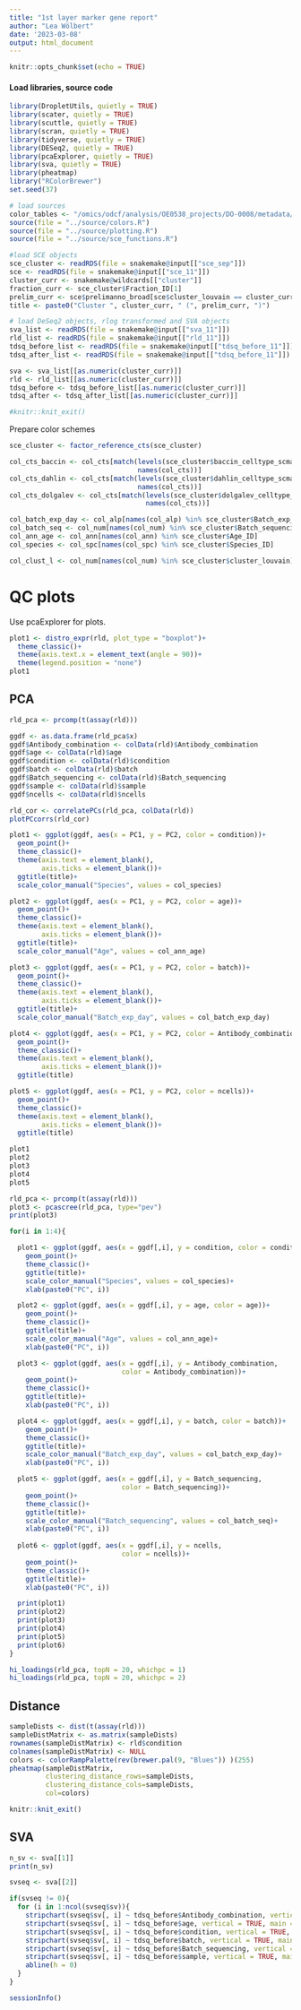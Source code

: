 ```yaml
---
title: "1st layer marker gene report"
author: "Lea Wölbert"
date: '2023-03-08'
output: html_document
---
```


```r
knitr::opts_chunk$set(echo = TRUE)
```

#### Load libraries, source code 

```r
library(DropletUtils, quietly = TRUE) 
library(scater, quietly = TRUE) 
library(scuttle, quietly = TRUE) 
library(scran, quietly = TRUE) 
library(tidyverse, quietly = TRUE) 
library(DESeq2, quietly = TRUE) 
library(pcaExplorer, quietly = TRUE) 
library(sva, quietly = TRUE) 
library(pheatmap)
library("RColorBrewer")
set.seed(37)
```

```r

# load sources
color_tables <- "/omics/odcf/analysis/OE0538_projects/DO-0008/metadata/color_tables"
source(file = "../source/colors.R")
source(file = "../source/plotting.R")
source(file = "../source/sce_functions.R")

#load SCE objects
sce_cluster <- readRDS(file = snakemake@input[["sce_sep"]])
sce <- readRDS(file = snakemake@input[["sce_11"]])
cluster_curr <- snakemake@wildcards[["cluster"]]
fraction_curr <- sce_cluster$Fraction_ID[1]
prelim_curr <- sce$prelimanno_broad[sce$cluster_louvain == cluster_curr][1]
title <- paste0("Cluster ", cluster_curr, " (", prelim_curr, ")")

# load DeSeq2 objects, rlog transformed and SVA objects
sva_list <- readRDS(file = snakemake@input[["sva_11"]])
rld_list <- readRDS(file = snakemake@input[["rld_11"]])
tdsq_before_list <- readRDS(file = snakemake@input[["tdsq_before_11"]])
tdsq_after_list <- readRDS(file = snakemake@input[["tdsq_before_11"]])

sva <- sva_list[[as.numeric(cluster_curr)]]
rld <- rld_list[[as.numeric(cluster_curr)]]
tdsq_before <- tdsq_before_list[[as.numeric(cluster_curr)]]
tdsq_after <- tdsq_after_list[[as.numeric(cluster_curr)]]

#knitr::knit_exit()

```

Prepare color schemes

```r

sce_cluster <- factor_reference_cts(sce_cluster)

col_cts_baccin <- col_cts[match(levels(sce_cluster$baccin_celltype_scmapclust), 
                                names(col_cts))]
col_cts_dahlin <- col_cts[match(levels(sce_cluster$dahlin_celltype_scmapclust), 
                                names(col_cts))]
col_cts_dolgalev <- col_cts[match(levels(sce_cluster$dolgalev_celltype_scmapclust),
                                  names(col_cts))]

col_batch_exp_day <- col_alp[names(col_alp) %in% sce_cluster$Batch_exp_day]
col_batch_seq <- col_num[names(col_num) %in% sce_cluster$Batch_sequencing]
col_ann_age <- col_ann[names(col_ann) %in% sce_cluster$Age_ID]
col_species <- col_spc[names(col_spc) %in% sce_cluster$Species_ID]

col_clust_l <- col_num[names(col_num) %in% sce_cluster$cluster_louvain]

```

# QC plots

Use pcaExplorer for plots.

```r

plot1 <- distro_expr(rld, plot_type = "boxplot")+
  theme_classic()+
  theme(axis.text.x = element_text(angle = 90))+
  theme(legend.position = "none")
plot1

```

## PCA

```r
rld_pca <- prcomp(t(assay(rld)))

ggdf <- as.data.frame(rld_pca$x)
ggdf$Antibody_combination <- colData(rld)$Antibody_combination
ggdf$age <- colData(rld)$age
ggdf$condition <- colData(rld)$condition
ggdf$batch <- colData(rld)$batch
ggdf$Batch_sequencing <- colData(rld)$Batch_sequencing
ggdf$sample <- colData(rld)$sample
ggdf$ncells <- colData(rld)$ncells

```

```r
rld_cor <- correlatePCs(rld_pca, colData(rld))
plotPCcorrs(rld_cor)
```

```r

plot1 <- ggplot(ggdf, aes(x = PC1, y = PC2, color = condition))+
  geom_point()+
  theme_classic()+
  theme(axis.text = element_blank(),
        axis.ticks = element_blank())+
  ggtitle(title)+
  scale_color_manual("Species", values = col_species)

plot2 <- ggplot(ggdf, aes(x = PC1, y = PC2, color = age))+
  geom_point()+
  theme_classic()+
  theme(axis.text = element_blank(),
        axis.ticks = element_blank())+
  ggtitle(title)+
  scale_color_manual("Age", values = col_ann_age)

plot3 <- ggplot(ggdf, aes(x = PC1, y = PC2, color = batch))+
  geom_point()+
  theme_classic()+
  theme(axis.text = element_blank(),
        axis.ticks = element_blank())+
  ggtitle(title)+
  scale_color_manual("Batch_exp_day", values = col_batch_exp_day)

plot4 <- ggplot(ggdf, aes(x = PC1, y = PC2, color = Antibody_combination))+
  geom_point()+
  theme_classic()+
  theme(axis.text = element_blank(),
        axis.ticks = element_blank())+
  ggtitle(title)

plot5 <- ggplot(ggdf, aes(x = PC1, y = PC2, color = ncells))+
  geom_point()+
  theme_classic()+
  theme(axis.text = element_blank(),
        axis.ticks = element_blank())+
  ggtitle(title)

plot1
plot2
plot3
plot4
plot5

```

```r
rld_pca <- prcomp(t(assay(rld)))
plot3 <- pcascree(rld_pca, type="pev")
print(plot3)
```

```r

for(i in 1:4){

  plot1 <- ggplot(ggdf, aes(x = ggdf[,i], y = condition, color = condition))+
    geom_point()+
    theme_classic()+
    ggtitle(title)+
    scale_color_manual("Species", values = col_species)+
    xlab(paste0("PC", i))

  plot2 <- ggplot(ggdf, aes(x = ggdf[,i], y = age, color = age))+
    geom_point()+
    theme_classic()+
    ggtitle(title)+
    scale_color_manual("Age", values = col_ann_age)+
    xlab(paste0("PC", i))

  plot3 <- ggplot(ggdf, aes(x = ggdf[,i], y = Antibody_combination, 
                            color = Antibody_combination))+
    geom_point()+
    theme_classic()+
    ggtitle(title)+
    xlab(paste0("PC", i))

  plot4 <- ggplot(ggdf, aes(x = ggdf[,i], y = batch, color = batch))+
    geom_point()+
    theme_classic()+
    ggtitle(title)+
    scale_color_manual("Batch_exp_day", values = col_batch_exp_day)+
    xlab(paste0("PC", i))

  plot5 <- ggplot(ggdf, aes(x = ggdf[,i], y = Batch_sequencing,
                            color = Batch_sequencing))+
    geom_point()+
    theme_classic()+
    ggtitle(title)+
    scale_color_manual("Batch_sequencing", values = col_batch_seq)+
    xlab(paste0("PC", i))
  
  plot6 <- ggplot(ggdf, aes(x = ggdf[,i], y = ncells, 
                            color = ncells))+
    geom_point()+
    theme_classic()+
    ggtitle(title)+
    xlab(paste0("PC", i))

  print(plot1)
  print(plot2)
  print(plot3)
  print(plot4)
  print(plot5)
  print(plot6)
}


```

```r

hi_loadings(rld_pca, topN = 20, whichpc = 1)
hi_loadings(rld_pca, topN = 20, whichpc = 2)

```

## Distance

```r

sampleDists <- dist(t(assay(rld)))
sampleDistMatrix <- as.matrix(sampleDists)
rownames(sampleDistMatrix) <- rld$condition
colnames(sampleDistMatrix) <- NULL
colors <- colorRampPalette(rev(brewer.pal(9, "Blues")) )(255)
pheatmap(sampleDistMatrix,
         clustering_distance_rows=sampleDists,
         clustering_distance_cols=sampleDists,
         col=colors)

knitr::knit_exit()

```

## SVA

```r

n_sv <- sva[[1]]
print(n_sv)

svseq <- sva[[2]]

if(svseq != 0){
  for (i in 1:ncol(svseq$sv)){
    stripchart(svseq$sv[, i] ~ tdsq_before$Antibody_combination, vertical = TRUE, main = paste0("SV", i, " ", title))
    stripchart(svseq$sv[, i] ~ tdsq_before$age, vertical = TRUE, main = paste0("SV", i, " ", title))
    stripchart(svseq$sv[, i] ~ tdsq_before$condition, vertical = TRUE, main = paste0("SV", i, " ", title))
    stripchart(svseq$sv[, i] ~ tdsq_before$batch, vertical = TRUE, main = paste0("SV", i, " ", title))
    stripchart(svseq$sv[, i] ~ tdsq_before$Batch_sequencing, vertical = TRUE, main = paste0("SV", i, " ", title))
    stripchart(svseq$sv[, i] ~ tdsq_before$sample, vertical = TRUE, main = paste0("SV", i, " ", title))
    abline(h = 0)
  }
}

```

```r
sessionInfo()
```
